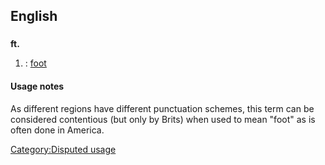 {{see|ft|Ft|Ft.|FT}}
==English==
==={{Abbreviation}}===
'''ft.'''
# {{US}}: [[foot]]

====Usage notes====
As different regions have different punctuation schemes, this term can be considered contentious (but only by Brits) when used to mean "foot" as is often done in America.

[[Category:Disputed usage]]